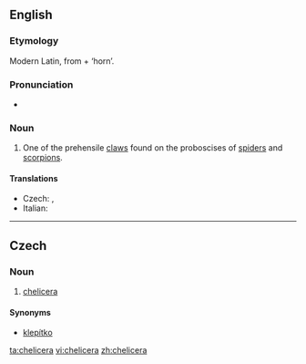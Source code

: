 ==English==

===Etymology===
Modern Latin, from {{etyl|grc}} '''{{polytonic|[[χηλή]]}}''' + '''{{polytonic|[[κέρας]]}}''' ‘horn’.

===Pronunciation===
* {{IPA|/kəˈlɪsəɹə/}}

===Noun===
{{en-noun|chelicerae}}

# {{zoology}} One of the prehensile [[claws]] found on the proboscises of [[spiders]] and [[scorpions]].

====Translations====
{{trans-top|chelicera}}
* Czech: {{t|cs|klepítko|n}},  {{t|cs|chelicera|f}}
* Italian: {{t-|it|chelicero|m}}
{{trans-mid}}
{{trans-bottom}}

----

==Czech==

===Noun===
{{cs-noun|g=n}}

# [[chelicera]]

====Synonyms====
* [[klepítko]] {{n}}

[[ta:chelicera]]
[[vi:chelicera]]
[[zh:chelicera]]